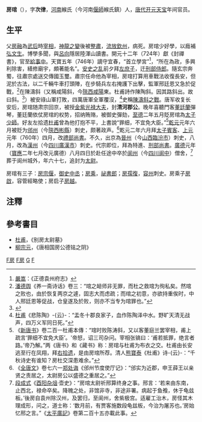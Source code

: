 '''房琯'''（{{bd|696年||763年|catIdx=F房}}），字'''次律'''，[[河南|河南]]緱氏（今河南[[偃師|偃師]]緱氏鎮）人，[[唐代|唐代]][[开元|开元]][[天宝_(唐朝)|天宝]]年间官员。

==生平==
父[[房融|房融]]為[[武后|武后]]時[[宰相|宰相]]，[[神龍之變|神龍之變]]後被[[整肅|整肅]]，[[流放|流放]][[欽州|欽州]]，病死。房琯少好學，以廕補[[弘文生|弘文生]]。博學多聞，與[[呂向|呂向]]隱居陸渾山讀書。開元十二年（724年）獻《封禪書》，官至[[給事中|給事中]]。天寶五年（746年）謫守宜春，“首立學宮”<ref>[[嚴嵩|嚴嵩]]：《正德袁州府志》</ref>，“所在為政，多興利除害，繕修廟宇，頗著能名”。[[安史之乱|安史之乱]]前夕拜[[左庶子|左庶子]]，迁[[刑部侍郎|刑部侍郎]]。隨玄宗奔蜀，往肅宗處送交傳國玉璽。肅宗任命他為宰相，房琯打算用車戰法收復長安，但泥於古法，以二千輛牛車打頭陣，在步騎兵左右掩護下出擊，監軍邢廷恩又急於促戰，<ref>[[潘德舆|潘德舆]]《养一斋诗话》卷三：“琯之衄师非无罪，而杜之救琯为徇私矣。然琯之败也，由於恢复两京之遽，固志大而虑疏；而琯之初意，亦欲持重俟时，中人邢廷恩等促战，仓皇遂及於败，则亦不当专为琯罪也。”</ref>在陳濤斜（又稱咸陽斜，今[[陝西|陝西]][[咸陽|咸陽]]東。杜甫詩作陳陶斜。因其路斜出。故曰斜。<ref>{{Cite web |url = http://shuiren.org/kodaichimei/placename/24014.html |title = 中國古今地名大辭典 |quote = 在陝西咸陽縣東。亦謂之咸陽斜。唐房琯與安祿山將戰於陳濤斜。琯效古法。用車戰。大敗。杜甫詩作陳陶斜。〔通鑑注〕其路斜出。故曰斜。 |accessdate = 2016-06-08 |archive-date = 2016-08-08 |archive-url = https://web.archive.org/web/20160808030254/http://shuiren.org/kodaichimei/placename/24014.html |dead-url = no }}</ref>）被安祿山軍打敗，四萬唐軍全軍覆沒，<ref>[[杜甫|杜甫]]《悲陈陶》-{云}-：“盂冬十郡良家子，血作陈陶泽中水。野旷天清无战声，四万义军同日死。”</ref>史稱[[陳濤斜之戰|陳濤斜之戰]]。唐军收复长安后，房琯随肃宗回京，被授[[金紫光禄大夫|金紫光禄大夫]]，封'''清河郡公'''。晚年喜聽門客[[董廷蘭|董廷蘭]]彈琴，董廷蘭依仗房琯的权势，招纳贿赂，被御史彈劾，[[至德_(唐朝)|至德]]二年五月貶房琯為[[太子少師|太子少師]]。好友左拾遗[[杜甫|杜甫]]曾為他打抱不平，上書說“罪细，不宜免大臣。”<ref>《[[新唐书|新唐书]]》卷二百一杜甫本傳：“琯时败陈涛斜，又以客董庭兰罢宰相，甫上疏言‘罪细不宜免大臣’。'帝怒，诏三司杂问。宰相张镐曰：‘甫若抵罪，绝言者路。’帝乃解。”两《唐书》和《藏书》称：房琯与杜甫为布衣之交。杜甫由长安逃至行在凤翔，拜[[右拾遗|右拾遗]]，是由房琯所荐。清人[[熊寶泰|熊寶泰]]《杜甫》诗-{云}-：“千秋诗史有谁知？房杜交深患难余。”</ref>[[乾元_(唐朝)|乾元]]元年六月被贬为[[邠州|邠州]]（今[[陝西|陝西]][[彬縣|彬縣]]）刺史，颇著政声。<ref>《[[全唐文|全唐文]]》卷七六一[[郑处诲|郑处诲]]《邠州节度使厅记》：“邠实为近郡，申王薛王以亲贤之责居之，太尉房公以盛德之重居之。”</ref>乾元二年六月拜[[太子賓客|太子賓客]]、[[上元|上元]]元年（760年）四月，改[[禮部尚書|禮部尚書]]。不久，出京為[[晉州|晉州]]（今[[山西|山西]][[臨汾市|臨汾市]]）刺史，八月，改為[[漢州|漢州]]（今[[四川|四川]][[廣漢市|廣漢市]]）刺史。代宗即位，拜為特進、[[刑部尚書|刑部尚書]]。[[广德_(唐朝)|廣德]]元年（[[宝应_(年号)|寶應]]二年七月改元廣德）八月四日於赴任途中卒於[[阆州|阆州]]（今[[四川|四川]][[阆中|阆中]]）僧舍，<ref>[[段成式|段成式]]《[[酉阳杂俎|酉阳杂俎]]·壶史》：“房琯太尉祈邢算终身之事。邢言：‘若来由东南，止西北，禄命卒矣。降魄之处，非馆非寺，非途非署。病起于鱼飧，休于龟兹板。’後房自袁州除汉州，及罢归，至阆州，舍紫极宫。适雇工治木，房怪其木理成形，问之，道士称：‘数月前，有贾客施数段龟兹板，今治为屠苏也。’房始忆邢之言。”《[[太平廣記|太平廣記]]》卷第二百十五亦載此事。</ref>葬于阆州城外，年六十七，追封为[[太尉|太尉]]。

房琯有三子：[[房宗偃|房宗偃]]，[[御史中丞|御史中丞]]；[[房乘|房乘]]，[[祕書郎|祕書郎]]；[[房孺復|房孺復]]，[[容州|容州]]刺史。房乘子[[房啟|房啟]]，容管經略使；房启子[[房越|房越]]。

==注釋==
{{reflist|2}}

==參考書目==
{{refbegin}}
* [[杜甫|杜甫]]，《别房太尉墓》
* [[柳宗元|柳宗元]]，《唐相国房公德铭之阴》
{{refend}}

[[Category:唐朝宰相|F房]]
[[Category:偃師人|F房]]
[[Category:房姓|G]]
[[Category:唐朝郡公|F]]